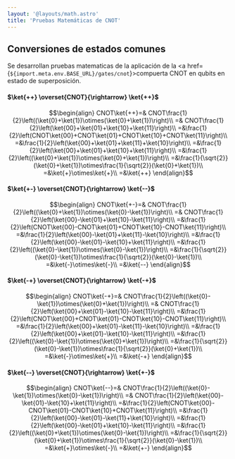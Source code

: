 ```yaml
---
layout: '@layouts/math.astro'
title: 'Pruebas Matemáticas de CNOT'
---
```


## Conversiones de estados comunes

Se desarrollan pruebas matematicas de la aplicación de la <a href={`${import.meta.env.BASE_URL}/gates/cnot`}>compuerta CNOT</a> en qubits en estado de superposición.

#### $\ket{++} \overset{CNOT}{\rightarrow} \ket{++}$

```math
\begin{align}
CNOT\ket{++}=& CNOT\frac{1}{2}\left((\ket{0}+\ket{1})\otimes(\ket{0}+\ket{1})\right)\\
=& CNOT\frac{1}{2}\left(\ket{00}+\ket{01}+\ket{10}+\ket{11}\right)\\
=&\frac{1}{2}\left(CNOT\ket{00}+CNOT\ket{01}+CNOT\ket{10}+CNOT\ket{11}\right)\\
=&\frac{1}{2}\left(\ket{00}+\ket{01}+\ket{11}+\ket{10}\right)\\
=&\frac{1}{2}\left(\ket{00}+\ket{01}+\ket{10}+\ket{11}\right)\\
=&\frac{1}{2}\left((\ket{0}+\ket{1})\otimes(\ket{0}+\ket{1})\right)\\
=&\frac{1}{\sqrt{2}}(\ket{0}+\ket{1})\otimes\frac{1}{\sqrt{2}}(\ket{0}+\ket{1})\\
=&\ket{+}\otimes\ket{+}\\
=&\ket{++}
\end{align}
```

#### $\ket{+-} \overset{CNOT}{\rightarrow} \ket{--}$

```math
\begin{align}
CNOT\ket{+-}=& CNOT\frac{1}{2}\left((\ket{0}+\ket{1})\otimes(\ket{0}-\ket{1})\right)\\
=& CNOT\frac{1}{2}\left(\ket{00}-\ket{01}+\ket{10}-\ket{11}\right)\\
=&\frac{1}{2}\left(CNOT\ket{00}-CNOT\ket{01}+CNOT\ket{10}-CNOT\ket{11}\right)\\
=&\frac{1}{2}\left(\ket{00}-\ket{01}+\ket{11}-\ket{10}\right)\\
=&\frac{1}{2}\left(\ket{00}-\ket{01}-\ket{10}+\ket{11}\right)\\
=&\frac{1}{2}\left((\ket{0}-\ket{1})\otimes(\ket{0}-\ket{1})\right)\\
=&\frac{1}{\sqrt{2}}(\ket{0}-\ket{1})\otimes\frac{1}{\sqrt{2}}(\ket{0}-\ket{1})\\
=&\ket{-}\otimes\ket{-}\\
=&\ket{--}
\end{align}
```

#### $\ket{-+} \overset{CNOT}{\rightarrow} \ket{-+}$

```math
\begin{align}
CNOT\ket{-+}=& CNOT\frac{1}{2}\left((\ket{0}-\ket{1})\otimes(\ket{0}+\ket{1})\right)\\
=& CNOT\frac{1}{2}\left(\ket{00}+\ket{01}-\ket{10}-\ket{11}\right)\\
=&\frac{1}{2}\left(CNOT\ket{00}+CNOT\ket{01}-CNOT\ket{10}-CNOT\ket{11}\right)\\
=&\frac{1}{2}\left(\ket{00}+\ket{01}-\ket{11}-\ket{10}\right)\\
=&\frac{1}{2}\left(\ket{00}+\ket{01}-\ket{10}-\ket{11}\right)\\
=&\frac{1}{2}\left((\ket{0}-\ket{1})\otimes(\ket{0}+\ket{1})\right)\\
=&\frac{1}{\sqrt{2}}(\ket{0}-\ket{1})\otimes\frac{1}{\sqrt{2}}(\ket{0}+\ket{1})\\
=&\ket{-}\otimes\ket{+}\\
=&\ket{-+}
\end{align}
```

#### $\ket{--} \overset{CNOT}{\rightarrow} \ket{+-}$

```math
\begin{align}
CNOT\ket{--}=& CNOT\frac{1}{2}\left((\ket{0}-\ket{1})\otimes(\ket{0}-\ket{1})\right)\\
=& CNOT\frac{1}{2}\left(\ket{00}-\ket{01}-\ket{10}+\ket{11}\right)\\
=&\frac{1}{2}\left(CNOT\ket{00}-CNOT\ket{01}-CNOT\ket{10}+CNOT\ket{11}\right)\\
=&\frac{1}{2}\left(\ket{00}-\ket{01}-\ket{11}+\ket{10}\right)\\
=&\frac{1}{2}\left(\ket{00}-\ket{01}+\ket{10}-\ket{11}\right)\\
=&\frac{1}{2}\left((\ket{0}+\ket{1})\otimes(\ket{0}-\ket{1})\right)\\
=&\frac{1}{\sqrt{2}}(\ket{0}+\ket{1})\otimes\frac{1}{\sqrt{2}}(\ket{0}-\ket{1})\\
=&\ket{+}\otimes\ket{-}\\
=&\ket{+-}
\end{align}
```
